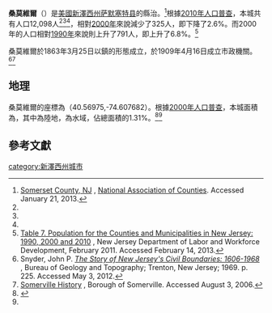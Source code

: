 {{Infobox settlement
|name                     = 桑莫維爾<br>Somerville
|settlement_type          = 自治市鎮
|nickname                 =
|motto                    =

<!-- Images -->
|image_skyline            =
|imagesize                =
|image_caption            =
|image_flag               =
|image_seal               =

<!-- Maps -->
|image_map                = Somerville nj 035.png
|mapsize                  = 250x200px
|map_caption              = 桑莫維爾在新澤西州中的位置
|image_map1               =Census_Bureau_map_of_Somerville,_New_Jersey.png
|mapsize1                 = 250x200px
|map_caption1             = 人口普查局的桑莫維爾地圖

<!-- Location -->
|subdivision_type         = [[世界地理索引|國家]]
|subdivision_name         = [[美國|美國]]
|subdivision_type1        = [[美國州份|州]]
|subdivision_name1        = [[新澤西州|新澤西州]]
|subdivision_type2        = [[縣_(美國)|縣]]
|subdivision_name2        = [[萨默塞特县_(新泽西州)|萨默塞特县]]
|government_type          = 自治市鎮
|leader_title             = [[市長|市長]]
|leader_name              =布賴恩·G·加拉格爾（任期於2015年12月31日結束）<ref>[http://www.nj.gov/dca/mayors/mayors2013.pdf 2013 New Jersey Mayors Directory] {{Wayback|url=http://www.nj.gov/dca/mayors/mayors2013.pdf |date=20130725134131 }}, New Jersey Department of Community Affairs. Accessed May 13, 2013.</ref><ref name=MayorCouncil>[http://www.somervillenj.org/content/582/564/160/default.aspx 2013 Mayor and Borough Council] {{webarchive|url=https://web.archive.org/web/20110318020116/http://www.somervillenj.org/content/582/564/160/default.aspx |date=2011-03-18 }}, Borough of Somerville. Accessed May 11, 2013.</ref>
|leader_title1            = 管理員/書記
|leader_name1             = 凱文·斯盧卡<ref>[http://www.somervillenj.org/content/578/295/167/default.aspx Clerk-Administrator/Vital Records] {{webarchive|url=https://web.archive.org/web/20110303055315/http://www.somervillenj.org/content/578/295/167/default.aspx |date=2011-03-03 }}, Borough of Somerville. Accessed April 4, 2011.</ref>
|established_title        = 成立市政機關
|established_date         = 1909年4月16日

<!-- Area -->
|unit_pref                = Imperial
|area_footnotes           = <ref name=CensusArea>[http://www.census.gov/geo/maps-data/data/docs/gazetteer/county_sub_list_34.txt Gazetteer of New Jersey Places] {{Wayback|url=http://www.census.gov/geo/maps-data/data/docs/gazetteer/county_sub_list_34.txt |date=20130831122857 }}, [[United_States_Census_Bureau|United States Census Bureau]]. Accessed June 14, 2013.</ref>
|area_magnitude           =
|area_total_km2           = 6.118
|area_land_km2            = 6.038
|area_water_km2           = 0.080
|area_total_sq_mi         = 2.362
|area_land_sq_mi          = 2.331
|area_water_sq_mi         = 0.031
|area_water_percent       = 1.31
|area_rank                = 州中566個城鎮中排行第383位<br>縣內21個城鎮中排行第16位<ref name=CensusArea/>

<!-- Population -->
|population_as_of         = [[2010年美國人口普查|2010年]]
|population_footnotes     = <ref name=Census2010>[http://factfinder2.census.gov/bkmk/table/1.0/en/DEC/10_DP/DPDP1/0600000US3403568460 DP-1 - Profile of General Population and Housing Characteristics: 2010 for Somerville borough, Somerset County, New Jersey], [[United_States_Census_Bureau|United States Census Bureau]]. Accessed May 3, 2012.</ref><ref name=Districts2011>[http://www.njelections.org/2011-legislative-districts/towns-district.pdf#page=2 Municipalities Grouped by 2011-2020 Legislative Districts] {{Wayback|url=http://www.njelections.org/2011-legislative-districts/towns-district.pdf#page=2 |date=20190604184412 }}, New Jersey Department of State, p. 2. Accessed January 6, 2013.</ref><ref name=LWD2010>[http://lwd.dol.state.nj.us/labor/lpa/census/2010/dp/dp1_som/somerville1.pdf Table DP-1. Profile of General Demographic Characteristics: 2010 for Somerville borough] {{Wayback|url=http://lwd.dol.state.nj.us/labor/lpa/census/2010/dp/dp1_som/somerville1.pdf |date=20140819034551 }}, [[New_Jersey_Department_of_Labor_and_Workforce_Development|New Jersey Department of Labor and Workforce Development]]. Accessed May 3, 2012.</ref>
|population_total         = 12098 
|population_rank          = 州中566個城鎮中排行第203位<br>縣內21個城鎮中排行第9位<ref name=GCTPH1NJ2010>[http://factfinder2.census.gov/bkmk/table/1.0/en/DEC/10_SF1/GCTPH1.ST16/0400000US34 GCT-PH1 Population, Housing Units, Area, and Density: 2010 - State -- County Subdivision from the 2010 Census Summary File 1 for New Jersey], [[United_States_Census_Bureau|United States Census Bureau]]. Accessed February 14, 2013.</ref> 
|population_density_km2   = 2003.7
|population_density_sq_mi = 5189.5
|population_density_rank  = 州中566個城鎮中排行第105位<br>縣內21個城鎮中排行第4位<ref name=GCTPH1NJ2010/>
|population_est           = 12160
|pop_est_as_of            = 2012<ref name=PopEst>[http://factfinder2.census.gov/bkmk/table/1.0/en/PEP/2012/PEPANNRES/0400000US34.06100 PEPANNRES - Annual Estimates of the Resident Population: April 1, 2010 to July 1, 2012 - 2012 Population Estimates for New Jersey municipalities], [[United_States_Census_Bureau|United States Census Bureau]]. Accessed July 7, 2013.</ref>

<!-- General information -->
|timezone                 = [[北美東部時區|北美東部時區]]
|utc_offset               = -5
|timezone_DST             = 北美東部時區
|utc_offset_DST           = -4
|elevation_footnotes      = <ref>{{Gnis|885398|Borough of Somerville}}, [[Geographic_Names_Information_System|Geographic Names Information System]]. Accessed March 14, 2013.</ref>
|elevation_m              = 
|elevation_ft             = 62
|coordinates_type         = region:US_type:city
|coordinates_region       = US-NJ
|coordinates_display      = inline,title
|coordinates_footnotes    = {{GR|1|dateform=mdy}}<ref name=CensusArea/>
|latd                     = 40.56975
|longd                    = -74.607682

<!-- Area/postal codes & others -->
|postal_code_type         = [[美國郵政編碼|ZIP代碼]]
|postal_code              = 08876<ref>[http://tools.usps.com/go/ZipLookupResultsAction!input.action?resultMode=0&city=somerville&state=NJ Look Up a ZIP Code for Somerville, NJ] {{Wayback|url=http://tools.usps.com/go/ZipLookupResultsAction!input.action?resultMode=0&city=somerville&state=NJ |date=20210121062212 }}, [[United_States_Postal_Service|United States Postal Service]]. Accessed May 3, 2012.</ref>
|area_code                = 908
|blank_name               = [[聯邦信息處理標準|FIPS代碼]]
|blank_info               = 3403568460{{GR|2|dateform=mdy}}<ref name=CensusArea/><ref>[http://mcdc2.missouri.edu/webrepts/commoncodes/ccc_nj.html A Cure for the Common Codes:  New Jersey] {{Webarchive|url=https://archive.today/20120527054825/http://mcdc2.missouri.edu/webrepts/commoncodes/ccc_nj.html |date=2012-05-27 }}, Missouri Census Data Center. Accessed November 26, 2012.</ref>
|blank1_name              = [[地名信息系統|GNIS代碼]]
|blank1_info              = 0885398{{GR|3|dateform=mdy}}<ref name=CensusArea/>
|website                  = http://www.somervillenj.org
|footnotes                =
}}
'''桑莫維爾'''（{{lang en|'''Somerville'''}}）是[[美國|美國]][[新澤西州|新澤西州]][[萨默塞特县_(新泽西州)|萨默塞特县]]的縣治。{{GR|6}}<ref name=NACo>[http://www.uscounties.org/cffiles_web/counties/county.cfm?id=34035 Somerset County, NJ] {{Wayback|url=http://www.uscounties.org/cffiles_web/counties/county.cfm?id=34035 |date=20120401202759 }}, [[National_Association_of_Counties|National Association of Counties]]. Accessed January 21, 2013.</ref>根據[[美國2010年人口普查|2010年人口普查]]，本城共有人口12,098人<ref name=Census2010/><ref name=Districts2011/><ref name=LWD2010/>，相對[[美國2000年人口普查|2000年]]來說減少了325人，即下降了2.6%。而2000年的人口相對[[美國1990年人口普查|1990年]]來說則上升了791人，即上升了6.8%。<ref>[http://lwd.dol.state.nj.us/labor/lpa/census/2010/2010data/table7cm.xls Table 7. Population for the Counties and Municipalities in New Jersey: 1990, 2000 and 2010] {{Wayback|url=http://lwd.dol.state.nj.us/labor/lpa/census/2010/2010data/table7cm.xls |date=20130520191436 }}, New Jersey Department of Labor and Workforce Development, February 2011. Accessed February 14, 2013.</ref>

桑莫維爾於1863年3月25日以鎮的形態成立，於1909年4月16日成立市政機關。<ref name=Story>Snyder, John P. [http://www.state.nj.us/dep/njgs/enviroed/oldpubs/bulletin67.pdf ''The Story of New Jersey's Civil Boundaries: 1606-1968''] {{Wayback|url=http://www.state.nj.us/dep/njgs/enviroed/oldpubs/bulletin67.pdf |date=20120605161833 }}, Bureau of Geology and Topography; Trenton, New Jersey; 1969. p. 225. Accessed May 3, 2012.</ref><ref>[http://www.somervillenj.org/history.html Somerville History] {{webarchive|url=https://web.archive.org/web/20060614060810/http://somervillenj.org/history.html |date=2006-06-14 }}, Borough of Somerville. Accessed August 3, 2006.</ref>

==地理==
桑莫維爾的座標為{{coord|40.56975|-74.607682|type:city_region:US-NJ|format=dms|display=inline}}（40.56975,-74.607682）。{{GR|1}}根據[[美國2000年人口普查|2000年人口普查]]，本城面積為{{convert|2.362|sqmi|sqkm|2}}，其中{{convert|2.331|sqmi|sqkm|2}}為陸地，{{convert|0.031|sqmi|sqkm|2}}為水域，佔總面積的1.31%。<ref name ="Gazetteer files">{{cite web|title=US Gazetteer files 2010|url=http://www.census.gov/geo/www/gazetteer/files/Gaz_places_national.txt|publisher=[[United_States_Census_Bureau|United States Census Bureau]]|accessdate=2013-01-25|archive-url=https://www.webcitation.org/699nOulzi?url=http://www.census.gov/geo/www/gazetteer/files/Gaz_places_national.txt|archive-date=2012-07-14|dead-url=yes}}</ref><ref name=CensusArea/>

==參考文獻==
{{reflist|2}}

[[category:新澤西州城市|category:新澤西州城市]]